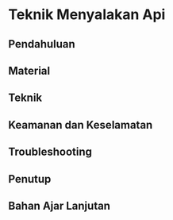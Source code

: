 # Teknik Menyalakan Api

## Pendahuluan
## Material
## Teknik
## Keamanan dan Keselamatan
## Troubleshooting
## Penutup
## Bahan Ajar Lanjutan